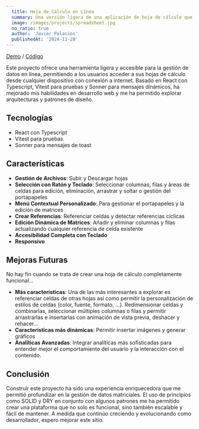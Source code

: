 ```yaml
---
  title: Hoja de Cálculo en Línea
  summary: Una versión ligera de una aplicación de hoja de cálculo que permite a los usuarios crear, editar y compartir hojas de cálculo en línea con facilidad.
  image: /images/projects/spreadsheet.jpg
  no_ratio: true
  author: 'Javier Palacios'
  publishedAt: '2024-11-20'
---
```


[Demo](https://helkyar-spreadsheet.vercel.app/) /
[Código](https://github.com/helkyar/spreadsheet)

Este proyecto ofrece una herramienta ligera y accesible para la gestión de datos
en línea, permitiendo a los usuarios acceder a sus hojas de cálculo desde
cualquier dispositivo con conexión a internet. Basado en React con Typescript,
Vitest para pruebas y Sonner para mensajes dinámicos, ha mejorado mis
habilidades en desarrollo web y me ha permitido explorar arquitecturas y
patrones de diseño.

## Tecnologías

- React con Typescript
- Vitest para pruebas
- Sonner para mensajes de toast

## Características

- **Gestión de Archivos**: Subir y Descargar hojas
- **Selección con Ratón y Teclado**: Seleccionar columnas, filas y áreas de
  celdas para edición, eliminación, arrastrar y soltar o gestión del
  portapapeles
- **Menú Contextual Personalizado**: Para gestionar el portapapeles y la edición
  de matrices
- **Crear Referencias**: Referenciar celdas y detectar referencias cíclicas
- **Edición Dinámica de Matrices**: Añadir y eliminar columnas y filas
  actualizando cualquier referencia de celda existente
- **Accesibilidad Completa con Teclado**
- **Responsivo**

## Mejoras Futuras

No hay fin cuando se trata de crear una hoja de cálculo completamente
funcional...

- **Más características**: Una de las más interesantes a explorar es referenciar
  celdas de otras hojas así como permitir la personalización de estilos de
  celdas (color, fuente, formato, ...). Redimensionar celdas y combinarlas,
  seleccionar múltiples columnas o filas y permitir arrastrarlas e insertarlas
  con animación de vista previa, deshacer y rehacer...
- **Características más dinámicas**: Permitir insertar imágenes y generar
  gráficos
- **Analíticas Avanzadas**: Integrar analíticas más sofisticadas para entender
  mejor el comportamiento del usuario y la interacción con el contenido.

## Conclusión

Construir este proyecto ha sido una experiencia enriquecedora que me permitió
profundizar en la gestión de datos matriciales. El uso de principios como SOLID
y DRY en conjunto con algunos patrones me ha permitido crear una plataforma que
no solo es funcional, sino también escalable y fácil de mantener. A medida que
continúo creciendo y evolucionando como desarrollador, espero mejorar este
sitio.
